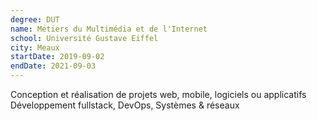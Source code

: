 ```yaml
---
degree: DUT
name: Métiers du Multimédia et de l'Internet
school: Université Gustave Eiffel
city: Meaux
startDate: 2019-09-02
endDate: 2021-09-03
---
```


Conception et réalisation de projets web, mobile, logiciels ou applicatifs
Développement fullstack, DevOps, Systèmes & réseaux
